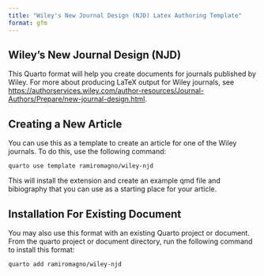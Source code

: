 ```yaml
---
title: "Wiley's New Journal Design (NJD) Latex Authoring Template"
format: gfm
---
```


## Wiley's New Journal Design (NJD)

This Quarto format will help you create documents for journals published by Wiley. For more about producing LaTeX output for Wiley journals, see <https://authorservices.wiley.com/author-resources/Journal-Authors/Prepare/new-journal-design.html>.

## Creating a New Article

You can use this as a template to create an article for one of the Wiley journals. To do this, use the following command:

`quarto use template ramiromagno/wiley-njd`

This will install the extension and create an example qmd file and bibiography that you can use as a starting place for your article.

## Installation For Existing Document

You may also use this format with an existing Quarto project or document. From the quarto project or document directory, run the following command to install this format:

`quarto add ramiromagno/wiley-njd`

